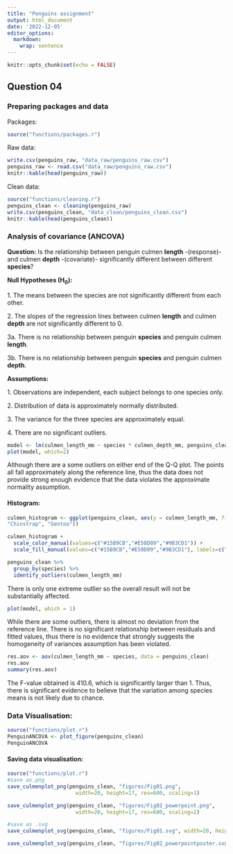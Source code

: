 ---
title: "Penguins assignment"
output: html_document
date: '2022-12-05'
editor_options: 
  markdown: 
    wrap: sentence
---

```{r setup, include=FALSE}
knitr::opts_chunk$set(echo = FALSE)
```

## Question 04

### Preparing packages and data

Packages:

```{r packages, message=FALSE, warning=FALSE, }
source("functions/packages.r")
```

Raw data:

```{r penguins_raw, }
write.csv(penguins_raw, "data_raw/penguins_raw.csv")
penguins_raw <- read.csv("data_raw/penguins_raw.csv")
knitr::kable(head(penguins_raw))
```

Clean data:

```{r penguins_clean, }
source("functions/cleaning.r")
penguins_clean <- cleaning(penguins_raw)
write.csv(penguins_clean, "data_clean/penguins_clean.csv")
knitr::kable(head(penguins_clean))
```

### Analysis of covariance (ANCOVA)

**Question:** Is the relationship between penguin culmen **length** -(response)- and culmen **depth** -(covariate)- significantly different between different **species**?

**Null Hypotheses (H~0~):**

1\.
The means between the species are not significantly different from each other.

2\.
The slopes of the regression lines between culmen **length** and culmen **depth** are not significantly different to 0.

3a.
There is no relationship between penguin **species** and penguin culmen **length**.

3b.
There is no relationship between penguin **species** and penguin culmen **depth**.

**Assumptions:**

1\.
Observations are independent, each subject belongs to one species only.

2\.
Distribution of data is approximately normally distributed.

3\.
The variance for the three species are approximately equal.

4\.
There are no significant outliers.

```{r qqplot}
model <- lm(culmen_length_mm ~ species * culmen_depth_mm, penguins_clean)
plot(model, which=2)
```

Although there are a some outliers on either end of the Q-Q plot.
The points all fall approximately along the reference line, thus the data does not provide strong enough evidence that the data violates the approximate normality assumption.

#### Histogram:

```{r histogram}
culmen_histogram <- ggplot(penguins_clean, aes(y = culmen_length_mm, fill = species)) + geom_histogram(alpha=0.5, bins=20) + coord_flip() + labs(x= "Count", y = "Culmen length (mm)") + scale_fill_discrete(name="Species", labels=c("Adelie", 
"Chinstrap", "Gentoo"))

culmen_histogram +
  scale_color_manual(values=c("#15B9CB","#E58D09","#9B3CD1")) +
  scale_fill_manual(values=c("#15B9CB","#E58D09","#9B3CD1"), labels=c("Adelie", "Chinstrap", "Gentoo"))

```

```{r outliers}
penguins_clean %>%
  group_by(species) %>%
  identify_outliers(culmen_length_mm)
```

There is only one extreme outlier so the overall result will not be substantially affected.

```{r}
plot(model, which = 1)
```

While there are some outliers, there is almost no deviation from the reference line.
There is no significant relationship between residuals and fitted values, thus there is no evidence that strongly suggests the homogeneity of variances assumption has been violated.

```{r anova}
res.aov <- aov(culmen_length_mm ~ species, data = penguins_clean)
res.aov
summary(res.aov)
```

The F-value obtained is 410.6, which is significantly larger than 1.
Thus, there is significant evidence to believe that the variation among species means is not likely due to chance.

### Data Visualisation:

```{r plot, , include=TRUE}
source("functions/plot.r")
PenguinANCOVA <- plot_figure(penguins_clean)
PenguinANCOVA
```

#### Saving data visualisation:

```{r save}
source("functions/plot.r")
#save as.png
save_culmenplot_png(penguins_clean, "figures/Fig01.png", 
                      width=20, height=17, res=600, scaling=1)

save_culmenplot_png(penguins_clean, "figures/Fig02_powerpoint.png", 
                      width=20, height=17, res=600, scaling=2)

#save as .svg
save_culmenplot_svg(penguins_clean, "figures/Fig01.svg", width=20, height=17, scaling=2.3)

save_culmenplot_svg(penguins_clean, "figures/Fig02_powerpointposter.svg", width=20, height=17, scaling=4.2)
```
